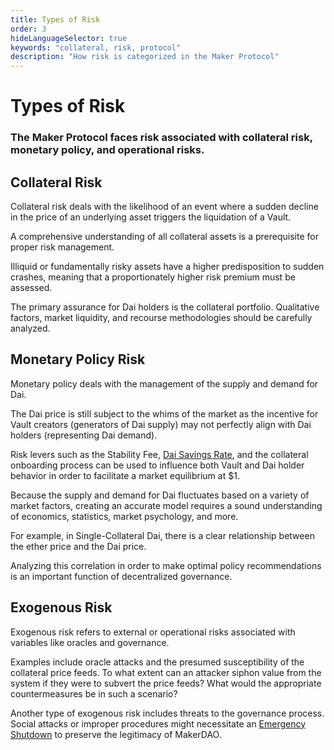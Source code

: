 ```yaml
---
title: Types of Risk
order: 3
hideLanguageSelector: true
keywords: "collateral, risk, protocol"
description: "How risk is categorized in the Maker Protocol"
---
```


# Types of Risk

### The Maker Protocol faces risk associated with collateral risk, monetary policy, and operational risks.

## Collateral Risk

Collateral risk deals with the likelihood of an event where a sudden decline in the price of an underlying asset triggers the liquidation of a Vault.

A comprehensive understanding of all collateral assets is a prerequisite for proper risk management.

Illiquid or fundamentally risky assets have a higher predisposition to sudden crashes, meaning that a proportionately higher risk premium must be assessed.

The primary assurance for Dai holders is the collateral portfolio. Qualitative factors, market liquidity, and recourse methodologies should be carefully analyzed.

## Monetary Policy Risk

Monetary policy deals with the management of the supply and demand for Dai.

The Dai price is still subject to the whims of the market as the incentive for Vault creators (generators of Dai supply) may not perfectly align with Dai holders (representing Dai demand).

Risk levers such as the Stability Fee, [Dai Savings Rate](/learn/Dai/dsr), and the collateral onboarding process can be used to influence both Vault and Dai holder behavior in order to facilitate a market equilibrium at \$1.

Because the supply and demand for Dai fluctuates based on a variety of market factors, creating an accurate model requires a sound understanding of economics, statistics, market psychology, and more.

For example, in Single-Collateral Dai, there is a clear relationship between the ether price and the Dai price.

Analyzing this correlation in order to make optimal policy recommendations is an important function of decentralized governance.

## Exogenous Risk

Exogenous risk refers to external or operational risks associated with variables like oracles and governance.

Examples include oracle attacks and the presumed susceptibility of the collateral price feeds. To what extent can an attacker siphon value from the system if they were to subvert the price feeds? What would the appropriate countermeasures be in such a scenario?

Another type of exogenous risk includes threats to the governance process. Social attacks or improper procedures might necessitate an [Emergency Shutdown](/learn/governance/emergency-shutdown) to preserve the legitimacy of MakerDAO.
